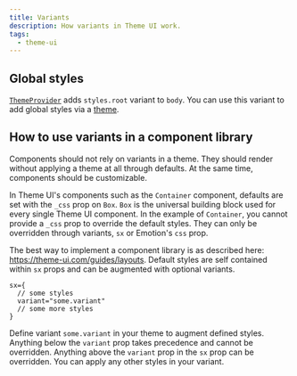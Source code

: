 ```yaml
---
title: Variants
description: How variants in Theme UI work.
tags:
  - theme-ui
---
```


## Global styles

[`ThemeProvider`](https://github.com/system-ui/theme-ui/blob/v0.3.1/packages/theme-provider/src/index.js)
adds `styles.root` variant to `body`. You can use this variant to add global
styles via a [theme](/notes/theme-ui/themes).

## How to use variants in a component library

Components should not rely on variants in a theme. They should render without
applying a theme at all through defaults. At the same time, components should be
customizable.

In Theme UI's components such as the `Container` component, defaults are set
with the `_css` prop on `Box`. `Box` is the universal building block used for
every single Theme UI component. In the example of `Container`, you cannot
provide a `_css` prop to override the default styles. They can only be
overridden through variants, `sx` or Emotion's `css` prop.

The best way to implement a component library is as described here:
https://theme-ui.com/guides/layouts. Default styles are self contained within
`sx` props and can be augmented with optional variants.

```
sx={
  // some styles
  variant="some.variant"
  // some more styles
}
```

Define variant `some.variant` in your theme to augment defined styles. Anything
below the `variant` prop takes precedence and cannot be overridden. Anything
above the `variant` prop in the `sx` prop can be overridden. You can apply any
other styles in your variant.
